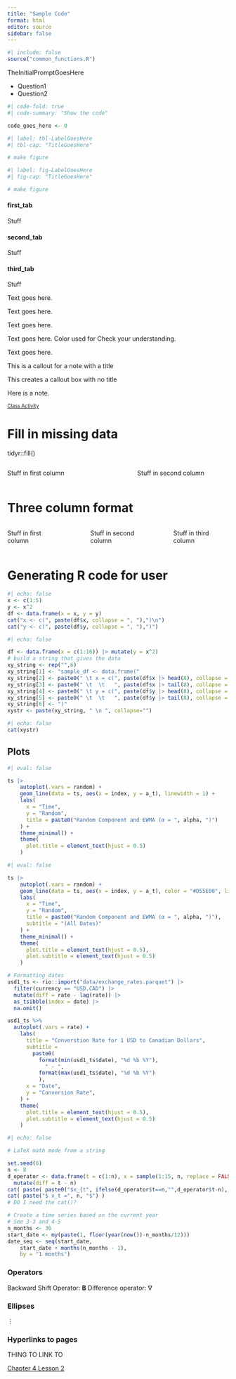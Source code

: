 ```yaml
---
title: "Sample Code"
format: html
editor: source
sidebar: false
---
```


```r
#| include: false
source("common_functions.R")
```





<!-- Check Your Understanding -->

::: {.callout-tip icon=false title="Check Your Understanding"}

TheInitialPromptGoesHere

-   Question1
-   Question2

:::



<!-- Folded code:  -->

```r
#| code-fold: true
#| code-summary: "Show the code"

code_goes_here <- 0
```



<!-- Tables -->
```r
#| label: tbl-LabelGoesHere
#| tbl-cap: "TitleGoesHere"

# make figure
```

<!-- Figures -->
```r
#| label: fig-LabelGoesHere
#| fig-cap: "TitleGoesHere"

# make figure
```


::: panel-tabset
#### first_tab

Stuff

#### second_tab

Stuff

#### third_tab

Stuff
:::




::: {.callout-note}
Text goes here.
:::

::: {.callout-warning}
Text goes here.
:::

::: {.callout-important}
Text goes here.
:::

::: {.callout-tip}
Text goes here. Color used for Check your understanding.
:::

::: {.callout-caution}
Text goes here.
:::



::: {.callout-note icon=false title="TitleGoesHere"}
This is a callout for a note with a title
:::

::: {.callout-tip appearance="minimal"}
This creates a callout box with no title
:::

::: {.callout-note}
Here is a note.
:::






<!-- Solutions at the bottom of the page -->

<a href="javascript:showhide('Solutions')"
style="font-size:.8em;">Class Activity</a>

::: {#Solutions style="display:none;"}

Solutions to Class Activity

```r
#| echo: false
stuff <- "here"
```

:::




# Fill in missing data
 tidyr::fill()


 
 
 
 

<!-- Beginning of two columns -->
::: columns
::: {.column width="45%"}

Stuff in first column

:::

::: {.column width="10%"}
<!-- empty column to create gap -->
:::

::: {.column width="45%"}

Stuff in second column

:::
:::
<!-- End of two columns -->





# Three column format

::: columns
::: {.column width="30%"}

Stuff in first column

:::

::: {.column width="5%"}
<!-- empty column to create gap -->
:::

::: {.column width="30%"}

Stuff in second column

:::

::: {.column width="5%"}
<!-- empty column to create gap -->
:::

::: {.column width="30%"}

Stuff in third column

:::
:::







# Generating R code for user

```r
#| echo: false
x <- c(1:5)
y <- x^2
df <- data.frame(x = x, y = y)
cat("x <- c(", paste(df$x, collapse = ", "),")\n")
cat("y <- c(", paste(df$y, collapse = ", "),")")
```

```r
#| echo: false

df <- data.frame(x = c(1:16)) |> mutate(y = x^2)
# build a string that gives the data
xy_string <- rep("",6)
xy_string[1] <- "sample_df <- data.frame("
xy_string[2] <- paste0(" \t x = c(", paste(df$x |> head(8), collapse = ", "), ", ")
xy_string[3] <- paste0(" \t  \t   ", paste(df$x |> tail(8), collapse = ", "), ")," )
xy_string[4] <- paste0(" \t y = c(", paste(df$y |> head(8), collapse = ", "), ", ")
xy_string[5] <- paste0(" \t  \t   ", paste(df$y |> tail(8), collapse = ", "), ")" )
xy_string[6] <- ")"
xystr <- paste(xy_string, " \n ", collapse="")

#| echo: false
cat(xystr)
```



## Plots

```r
#| eval: false

ts |> 
    autoplot(.vars = random) +
    geom_line(data = ts, aes(x = index, y = a_t), linewidth = 1) +
    labs(
      x = "Time",
      y = "Random",
      title = paste0("Random Component and EWMA (α = ", alpha, ")")
    ) +
    theme_minimal() +
    theme(
      plot.title = element_text(hjust = 0.5)
    )
```

```r
#| eval: false

ts |> 
    autoplot(.vars = random) +
    geom_line(data = ts, aes(x = index, y = a_t), color = "#D55E00", linewidth = 1) +
    labs(
      x = "Time",
      y = "Random",
      title = paste0("Random Component and EWMA (α = ", alpha, ")"),
      subtitle = "(All Dates)"
    ) +
    theme_minimal() +
    theme(
      plot.title = element_text(hjust = 0.5),
      plot.subtitle = element_text(hjust = 0.5)
    )
```

<!-- Formatting dates -->
```r
# Formatting dates
usd1_ts <- rio::import("data/exchange_rates.parquet") |>
  filter(currency == "USD.CAD") |>
  mutate(diff = rate - lag(rate)) |>
  as_tsibble(index = date) |>
  na.omit()

usd1_ts %>% 
  autoplot(.vars = rate) + 
    labs(
      title = "Converstion Rate for 1 USD to Canadian Dollars",
      subtitle = 
        paste0(
          format(min(usd1_ts$date), "%d %b %Y"),
            " - ",
          format(max(usd1_ts$date), "%d %b %Y")
          ),
      x = "Date",
      y = "Conversion Rate",
    ) +
    theme(
      plot.title = element_text(hjust = 0.5),
      plot.subtitle = element_text(hjust = 0.5)
    )
```

```r
#| echo: false

# LaTeX math mode from a string

set.seed(6)
n <- 8
d_operator <- data.frame(t = c(1:n), x = sample(1:15, n, replace = FALSE)) |>
  mutate(diff = t - n)
cat( paste( paste0("$x_{t", ifelse(d_operator$t==n,"",d_operator$t-n), "} = ", d_operator$x, "$"), collapse = ",$~$ " ) ) 
cat( paste("$ x_t =", n, "$") )
# DO I need the cat()?
```


```r
# Create a time series based on the current year
# See 3-3 and 4-5
n_months <- 36
start_date <- my(paste(1, floor(year(now())-n_months/12)))
date_seq <- seq(start_date,
    start_date + months(n_months - 1),
    by = "1 months")
```

### Operators
Backward Shift Operator: $\mathbf{B}$
Difference operator: $\nabla$

### Ellipses
⋮

### Hyperlinks to pages

<!-- Bookmark -->
<a id="IDvalue">THING TO LINK TO</a>

<!-- Reference -->
<a href="https://byuistats.github.io/timeseries/chapter_4_lesson_2.html#DifferenceOperator">Chapter 4 Lesson 2</a>


<!-- Linear Imputation of Missing Values using the zoo package -->
<!-- See Lesson 5-2 -->